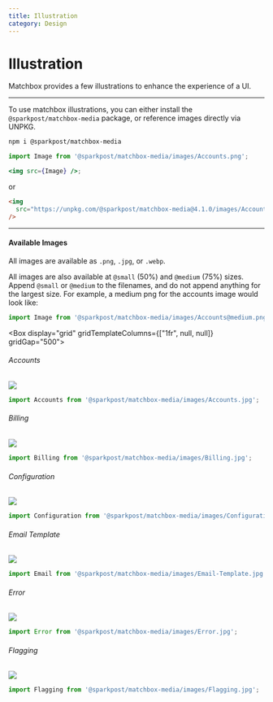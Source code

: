 ```yaml
---
title: Illustration
category: Design
---
```



# Illustration

Matchbox provides a few illustrations to enhance the experience of a UI.

---

To use matchbox illustrations, you can either install the `@sparkpost/matchbox-media` package, or reference images directly via UNPKG.

```bash
npm i @sparkpost/matchbox-media
```

```jsx
import Image from '@sparkpost/matchbox-media/images/Accounts.png';

<img src={Image} />;
```

or

```html
<img
  src="https://unpkg.com/@sparkpost/matchbox-media@4.1.0/images/Accounts.jpg"
/>
```

---

#### Available Images

All images are available as `.png`, `.jpg`, or `.webp`.

All images are also available at `@small` (50%) and `@medium` (75%) sizes. Append `@small` or `@medium` to the filenames, and do not append anything for the largest size. For example, a medium png for the accounts image would look like:

```js
import Image from '@sparkpost/matchbox-media/images/Accounts@medium.png';
```

<Box display="grid" gridTemplateColumns={["1fr", null, null]} gridGap="500">
  <Box>
    <h6>Accounts</h6>
    <Image src={Accounts} maxHeight="350px" width="auto" m="0 auto" />

```js
import Accounts from '@sparkpost/matchbox-media/images/Accounts.jpg';
```

  </Box>
  <Box>
    <h6>Billing</h6>
    <Image src={Billing} maxHeight="350px" width="auto" m="0 auto" />

```js
import Billing from '@sparkpost/matchbox-media/images/Billing.jpg';
```

  </Box>
    <Box>
    <h6>Configuration</h6>
    <Image src={Configuration} maxHeight="350px" width="auto" m="0 auto" />

```js
import Configuration from '@sparkpost/matchbox-media/images/Configuration.jpg';
```

  </Box>
  <Box>
    <h6>Email Template</h6>
    <Image src={Template} maxHeight="350px" width="auto" m="0 auto" />

```js
import Email from '@sparkpost/matchbox-media/images/Email-Template.jpg';
```

  </Box>
    <Box>
    <h6>Error</h6>
    <Image src={ErrorImg} maxHeight="350px" width="auto" m="0 auto" />

```js
import Error from '@sparkpost/matchbox-media/images/Error.jpg';
```

  </Box>
  <Box>
    <h6>Flagging</h6>
    <Image src={Flagging} maxHeight="350px" width="auto" m="0 auto" />

```js
import Flagging from '@sparkpost/matchbox-media/images/Flagging.jpg';
```

  </Box>
</Box>
